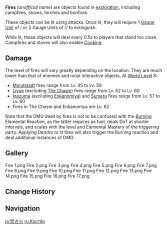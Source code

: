{{About|the Environmental Hazard|the element|Pyro}}
{{Terminology Infobox
|image        = Fire 1.png
|type         = Exploration
}}
'''Fires''' ''(unofficial name)'' are objects found in [[exploration]], including campfires, stoves, torches and bonfires.

These objects can be lit using {{Pyro}} attacks. Once lit, they will require 1 [[Gauge Unit]] of {{Hydro}}/{{Electro}} or 2 Gauge Units of {{Anemo}}/{{Cryo}}/{{Geo}} to extinguish.

While lit, these objects will deal {{Color|Pyro DMG}} every 0.5s to players that stand too close. Campfires and stoves will also enable [[Cooking]].

==Damage==
{{Environmental Damage|0.25|fires|truedamage=2|round=2}}

The level of fires will vary greatly depending on the location. They are much lower than that of enemies and most interactive objects. At [[World Level]] 8:
* [[Mondstadt]] fires range from Lv. 45 to Lv. 59
* [[Liyue]] (excluding [[The Chasm (Subregion)|The Chasm]]) fires range from Lv. 52 to Lv. 60
* [[Inazuma]] (excluding [[Enkanomiya]]) and [[Sumeru]] fires range from Lv. 57 to Lv. 60
* Fires in The Chasm and Enkanomiya are Lv. 62

Note that the DMG dealt by fires is not to be confused with the [[Burning]] Elemental Reaction, as the latter requires {{Dendro}} as fuel, deals DoT at shorter intervals, and scales with the level and Elemental Mastery of the triggering party. Applying Dendro to lit fires will also trigger the Burning reaction and deal additional instances of DMG.

==Gallery==
<gallery>
Fire 1.png
Fire 2.png
Fire 3.png
Fire 4.png
Fire 5.png
Fire 6.png
Fire 7.png
Fire 8.png
Fire 9.png
Fire 10.png
Fire 11.png
Fire 12.png
Fire 13.png
Fire 14.png
Fire 15.png
Fire 16.png
Fire 17.png
</gallery>

==Change History==
{{Change History|1.0}}

==Navigation==
{{Exploration Navbox}}

[[ja:焚き火]]
[[ru:Костёр]]